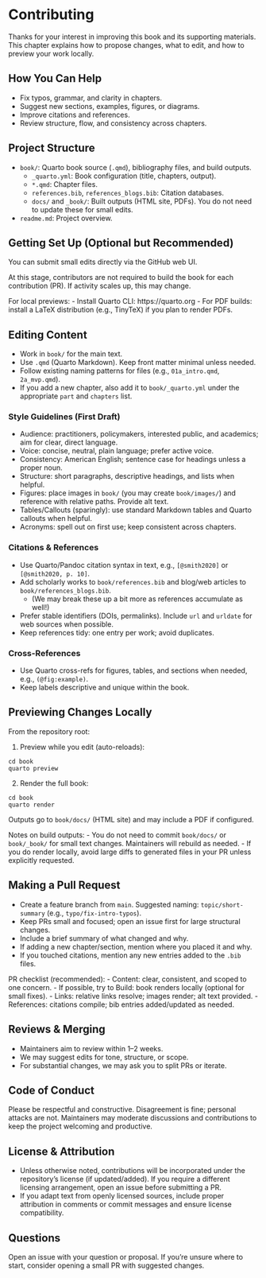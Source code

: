 # Contributing

Thanks for your interest in improving this book and its supporting materials. This chapter explains how to propose changes, what to edit, and how to preview your work locally.

## How You Can Help
- Fix typos, grammar, and clarity in chapters.
- Suggest new sections, examples, figures, or diagrams.
- Improve citations and references.
- Review structure, flow, and consistency across chapters.

## Project Structure
- `book/`: Quarto book source (`.qmd`), bibliography files, and build outputs.
  - `_quarto.yml`: Book configuration (title, chapters, output).
  - `*.qmd`: Chapter files.
  - `references.bib`, `references_blogs.bib`: Citation databases.
  - `docs/` and `_book/`: Built outputs (HTML site, PDFs). You do not need to update these for small edits.
- `readme.md`: Project overview.

## Getting Set Up (Optional but Recommended)

You can submit small edits directly via the GitHub web UI.

At this stage, contributors are not required to build the book for each contribution (PR). If activity scales up, this may change.

For local previews:
- Install Quarto CLI: https://quarto.org
- For PDF builds: install a LaTeX distribution (e.g., TinyTeX) if you plan to render PDFs.

## Editing Content
- Work in `book/` for the main text.
- Use `.qmd` (Quarto Markdown). Keep front matter minimal unless needed.
- Follow existing naming patterns for files (e.g., `01a_intro.qmd`, `2a_mvp.qmd`).
- If you add a new chapter, also add it to `book/_quarto.yml` under the appropriate `part` and `chapters` list.

### Style Guidelines (First Draft)
- Audience: practitioners, policymakers, interested public, and academics; aim for clear, direct language.
- Voice: concise, neutral, plain language; prefer active voice.
- Consistency: American English; sentence case for headings unless a proper noun.
- Structure: short paragraphs, descriptive headings, and lists when helpful.
- Figures: place images in `book/` (you may create `book/images/`) and reference with relative paths. Provide alt text.
- Tables/Callouts (sparingly): use standard Markdown tables and Quarto callouts when helpful.
- Acronyms: spell out on first use; keep consistent across chapters.

### Citations & References
- Use Quarto/Pandoc citation syntax in text, e.g., `[@smith2020]` or `[@smith2020, p. 10]`.
- Add scholarly works to `book/references.bib` and blog/web articles to `book/references_blogs.bib`.
  - (We may break these up a bit more as references accumulate as well!)
- Prefer stable identifiers (DOIs, permalinks). Include `url` and `urldate` for web sources when possible.
- Keep references tidy: one entry per work; avoid duplicates.

### Cross-References
- Use Quarto cross-refs for figures, tables, and sections when needed, e.g., `(@fig:example)`.
- Keep labels descriptive and unique within the book.

## Previewing Changes Locally
From the repository root:

1) Preview while you edit (auto-reloads):
```
cd book
quarto preview
```

2) Render the full book:
```
cd book
quarto render
```
Outputs go to `book/docs/` (HTML site) and may include a PDF if configured.

Notes on build outputs:
- You do not need to commit `book/docs/` or `book/_book/` for small text changes. Maintainers will rebuild as needed.
- If you do render locally, avoid large diffs to generated files in your PR unless explicitly requested.

## Making a Pull Request
- Create a feature branch from `main`. Suggested naming: `topic/short-summary` (e.g., `typo/fix-intro-typos`).
- Keep PRs small and focused; open an issue first for large structural changes.
- Include a brief summary of what changed and why.
- If adding a new chapter/section, mention where you placed it and why.
- If you touched citations, mention any new entries added to the `.bib` files.

PR checklist (recommended):
- Content: clear, consistent, and scoped to one concern.
- If possible, try to Build: book renders locally (optional for small fixes).
- Links: relative links resolve; images render; alt text provided.
- References: citations compile; bib entries added/updated as needed.

## Reviews & Merging
- Maintainers aim to review within 1–2 weeks.
- We may suggest edits for tone, structure, or scope.
- For substantial changes, we may ask you to split PRs or iterate.

## Code of Conduct
Please be respectful and constructive. Disagreement is fine; personal attacks are not. Maintainers may moderate discussions and contributions to keep the project welcoming and productive.

## License & Attribution
- Unless otherwise noted, contributions will be incorporated under the repository’s license (if updated/added). If you require a different licensing arrangement, open an issue before submitting a PR.
- If you adapt text from openly licensed sources, include proper attribution in comments or commit messages and ensure license compatibility.

## Questions
Open an issue with your question or proposal. If you’re unsure where to start, consider opening a small PR with suggested changes.


